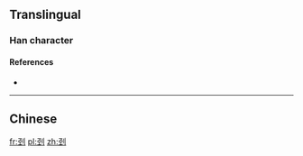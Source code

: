 {{also|剄}}

==Translingual==

===Han character===
{{Han char|rn=18|rad=刀|as=05|sn=7|four=|canj=NMLN|ids=⿰𢀖刂}}

====References====
* {{Han ref|kx=0138.281|hdz=10332.020|uh=522D|ud=21037}}

----

==Chinese==
{{zh-see|剄}}

[[fr:刭]]
[[pl:刭]]
[[zh:刭]]